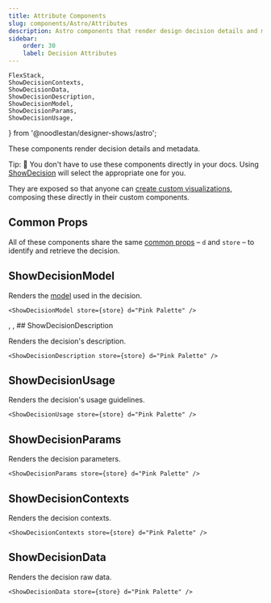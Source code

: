 ```yaml
---
title: Attribute Components
slug: components/Astro/Attributes
description: Astro components that render design decision details and metadata.
sidebar:
    order: 30
    label: Decision Attributes
---
```


    FlexStack,
    ShowDecisionContexts,
    ShowDecisionData,
    ShowDecisionDescription,
    ShowDecisionModel,
    ShowDecisionParams,
    ShowDecisionUsage,
} from '@noodlestan/designer-shows/astro';



These components render decision details and metadata.

Tip: 🚧 You don't have to use these components directly in your docs.
Using [ShowDecision](/components/Astro/Decisions/show-decision/) will select
the appropriate one for you.

They are exposed so that anyone can
[create custom visualizations](/guides/creating-custom-design-decision-visualizations/),
composing these directly in their custom components.

## Common Props

All of these components share the same [common props](/components/Astro/Props/#decisionprops) –
`d` and `store` – to identify and retrieve the decision.

## ShowDecisionModel

Renders the [model](/decision-models) used in the decision.

```mdx
<ShowDecisionModel store={store} d="Pink Palette" />
```

<FlexStack vpad>
    <ShowDecisionModel store={store} d="Pink Palette" />
</FlexStack>
, , ## ShowDecisionDescription

Renders the decision's description.

```mdx
<ShowDecisionDescription store={store} d="Pink Palette" />
```

<FlexStack vpad>
    <ShowDecisionDescription store={store} d="Pink Palette" />
</FlexStack>

## ShowDecisionUsage

Renders the decision's usage guidelines.

```mdx
<ShowDecisionUsage store={store} d="Pink Palette" />
```

<FlexStack vpad>
    <ShowDecisionUsage store={store} d="Pink Palette" />
</FlexStack>

## ShowDecisionParams

Renders the decision parameters.

```mdx
<ShowDecisionParams store={store} d="Pink Palette" />
```

<FlexStack vpad>
    <ShowDecisionParams store={store} d="Pink Palette" />
</FlexStack>

## ShowDecisionContexts

Renders the decision contexts.

```mdx
<ShowDecisionContexts store={store} d="Pink Palette" />
```

<FlexStack vpad>
    <ShowDecisionContexts store={store} d="Pink Palette" />
</FlexStack>

## ShowDecisionData

Renders the decision raw data.

```mdx
<ShowDecisionData store={store} d="Pink Palette" />
```

<FlexStack vpad>
    <ShowDecisionData store={store} d="Pink Palette" />
</FlexStack>
